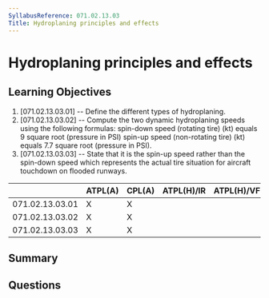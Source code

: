 ```yaml
---
SyllabusReference: 071.02.13.03
Title: Hydroplaning principles and effects
---
```


# Hydroplaning principles and effects

## Learning Objectives

1. [071.02.13.03.01] -- Define the different types of hydroplaning.
2. [071.02.13.03.02] -- Compute the two dynamic hydroplaning speeds using the
   following formulas: spin-down speed (rotating tire) (kt) equals 9 square root
   (pressure in PSI) spin-up speed (non-rotating tire) (kt) equals 7.7 square
   root (pressure in PSI).
3. [071.02.13.03.03] -- State that it is the spin-up speed rather than the
   spin-down speed which represents the actual tire situation for aircraft
   touchdown on flooded runways.

|                 | ATPL(A) | CPL(A) | ATPL(H)/IR | ATPL(H)/VFR | CPL(H) | IR  | CBIR(A) |
| --------------- | ------- | ------ | ---------- | ----------- | ------ | --- | ------- |
| 071.02.13.03.01 | X       | X      |            |             |        |     |         |
| 071.02.13.03.02 | X       | X      |            |             |        |     |         |
| 071.02.13.03.03 | X       | X      |            |             |        |     |         |

## Summary

## Questions
